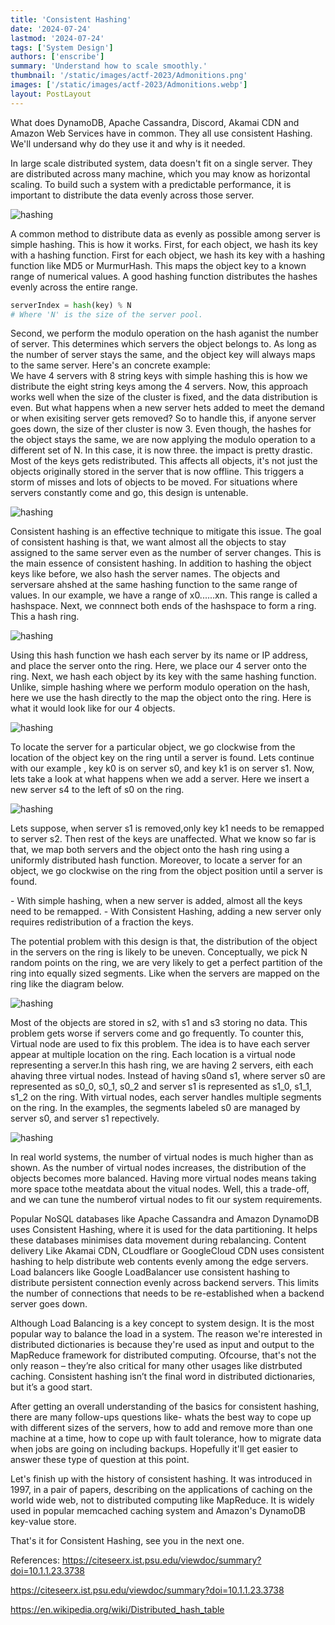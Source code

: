 ```yaml
---
title: 'Consistent Hashing'
date: '2024-07-24'
lastmod: '2024-07-24'
tags: ['System Design']
authors: ['enscribe']
summary: 'Understand how to scale smoothly.'
thumbnail: '/static/images/actf-2023/Admonitions.png'
images: ['/static/images/actf-2023/Admonitions.webp']
layout: PostLayout
---
```





What does DynamoDB, Apache Cassandra, Discord, Akamai CDN and Amazon Web Services have in common. They all use consistent Hashing.  We'll
undersand why do they use it and why is it needed.

In large scale distributed system, data doesn't fit on a single server. They are distributed across many machine, which you may know as
horizontal scaling. To build such a system with a predictable performance, it is important to distribute the data evenly across those
server. 

![hashing](/static/images/actf-2023/consistent_1.png)

A common method to distribute data as evenly as possible among server is simple hashing. This is how it works. First, for each object,
we hash its key with a hashing function. First for each object, we hash its key with a hashing function like MD5 or MurmurHash. This
maps the object key to a known range of numerical values. A good hashing function distributes the hashes evenly across the entire
range.
```python
serverIndex = hash(key) % N
# Where 'N' is the size of the server pool.
```

Second, we perform the modulo operation on the hash aganist the number of server. This determines which servers the object belongs to.
As long as the number of server stays the same, and the object key will always maps to the same server. Here's an concrete example:           
We have 4 servers with 8 string keys with simple hashing this is how we distribute the eight string keys among the 4 servers. Now, this
approach works well when the size of the cluster is fixed, and the data distribution is even. But what happens when a new server hets
added to meet the demand or when exisiting server gets removed? So to handle this, if anyone server goes down, the size of ther cluster
is now 3. Even though, the hashes for the object stays the same, we are now applying the modulo operation to a different set of N. In
this case, it is now three. the impact is pretty drastic. Most of the keys gets redistributed. This affects all objects, it's not just
the objects originally stored in the server that is now offline. This triggers a storm of misses and lots of objects to be moved. For
situations where servers constantly come and go, this design is untenable. 

![hashing](/static/images/consistent_2.png)

Consistent hashing is an effective technique to mitigate this issue. The goal of consistent hashing is that, we want almost all the
objects to stay assigned to the same server even as the number of server changes. This is the main essence of consistent hashing. In
addition to hashing the object keys like before, we also hash the server names. The objects and serversare ahshed at the same hashing
function to the same range of values. In our example, we have a range of x0......xn. This range is called a hashspace. Next, we
connnect both ends of the hashspace to form a ring. This a hash ring.

![hashing](/static/images/actf-2023/consistent_3.png)

Using this hash function we hash each server by its name or IP address, and place the server onto the ring. Here, we place our 4 server
onto the ring. Next, we hash each object by its key with the same hashing function. Unlike, simple hashing where we perform modulo
operation on the hash, here we use the hash directly to the map the object onto the ring. Here is what it would look like for our 4
objects.

![hashing](/static/images/actf-2023/consistent_4.png)

To locate the server for a particular object, we go clockwise from the location of the object key on the ring until a server is found.
Lets continue with our example , key k0 is on server s0, and key k1 is on server s1. Now, lets take a look at what happens when we add
a server. Here we insert a new server s4 to the left of s0 on the ring. 

![hashing](/static/images/actf-2023/consistent_5.png)

Lets suppose, when server s1 is removed,only key k1 needs to be remapped to server s2. Then rest of the keys are unaffected. What we
know so far is that, we map both servers and the object onto the hash ring using a uniformly distributed hash function. Moreover, to
locate  a server for an object, we go clockwise on the ring from the object position until a server is found. 

<Note>
-   With simple hashing, when a new server is added, almost all the keys need to be remapped.
-   With Consistent Hashing, adding a new server only requires redistribution of a fraction the keys. </Note> <br/>

The potential problem with this design is that, the distribution of the object in the servers on the ring is likely to be uneven.
Conceptually, we pick N random points on the ring, we are very likely to get a perfect partition of the ring into equally sized
segments. Like when the servers are mapped on the ring like the diagram below.

![hashing](/static/images/actf-2023/consistent_6.png)

Most of the objects are stored in s2, with s1 and s3 storing no data. This problem gets worse if servers come and go frequently. To
counter this, Virtual node are used to fix this problem. The idea is to have each server appear at multiple location on the ring. Each
location is a virtual node representing a server.In this hash ring, we are having 2 servers, eith each ahaving three virtual nodes.
Instead of having s0and s1, where server s0 are represented as s0_0, s0_1, s0_2 and server s1 is represented as s1_0, s1_1, s1_2 on the
ring. With virtual nodes, each server handles multiple segments on the ring. In the examples, the segments labeled s0 are managed by
server s0, and server s1 repectively.

![hashing](/static/images/actf-2023/consistent_7.png)

In real world systems, the number of virtual nodes is much higher than as shown. As the number of virtual nodes increases, the
distribution of the objects becomes more balanced. Having more virtual nodes means taking more space tothe meatdata about the vitual
nodes. Well, this a trade-off, and we can tune the numberof virtual nodes to fit our system requirements.

Popular NoSQL databases like Apache Cassandra and Amazon DynamoDB uses Consistent Hashing, where it is used for the data partitioning.
It helps these databases minimises data movement during rebalancing. Content delivery Like Akamai CDN, CLoudflare or GoogleCloud CDN
uses consistent hashing to help distribute web contents evenly among the  edge servers. Load balancers like Google LoadBalancer use
consistent hashing to distribute persistent connection evenly across backend servers. This limits the number of connections that needs
to be re-established when a backend server goes down. 

Although Load Balancing is a key concept to system design. It is the most popular way to balance the load in a system. The reason we're
interested in distributed dictionaries is because they're used as input and output to the MapReduce framework for distributed
computing. Ofcourse, that's not the only reason  – they’re also critical for many other usages like distrbuted caching. Consistent
hashing isn’t the final word in distributed dictionaries, but it’s a good start. 

After getting an overall understanding of the basics for consistent hashing, there are many follow-ups questions like- whats the best
way to cope up with different sizes of the servers, how to add and remove more than one machine at a time, how to cope up with fault
tolerance, how to migrate data when jobs are going on including backups. Hopefully it'll get easier to answer these type of question at
this point.

Let's finish up with the history of consistent hashing. It was introduced in 1997, in a pair of papers, describing on the applications
of caching on the world wide web, not to distributed computing like MapReduce. It is widely used in popular memcached caching system
and Amazon's DynamoDB key-value store.

That's it for Consistent Hashing, see you in the next one.

References:
https://citeseerx.ist.psu.edu/viewdoc/summary?doi=10.1.1.23.3738

https://citeseerx.ist.psu.edu/viewdoc/summary?doi=10.1.1.23.3738

https://en.wikipedia.org/wiki/Distributed_hash_table